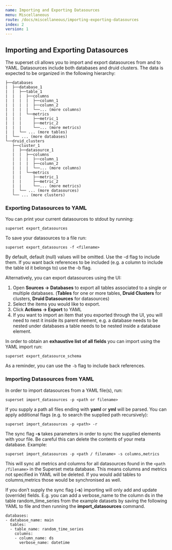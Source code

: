 ```yaml
---
name: Importing and Exporting Datasources
menu: Miscellaneous
route: /docs/miscellaneous/importing-exporting-datasources
index: 2
version: 1
---
```


Importing and Exporting Datasources
-------------

The superset cli allows you to import and export datasources from and to YAML. Datasources include both databases and druid clusters. The data is expected to be organized in the following hierarchy:

```
├──databases
|  ├──database_1
|  |  ├──table_1
|  |  |  ├──columns
|  |  |  |  ├──column_1
|  |  |  |  ├──column_2
|  |  |  |  └──... (more columns)
|  |  |  └──metrics
|  |  |     ├──metric_1
|  |  |     ├──metric_2
|  |  |     └──... (more metrics)
|  |  └── ... (more tables)
|  └── ... (more databases)
└──druid_clusters
   ├──cluster_1
   |  ├──datasource_1
   |  |  ├──columns
   |  |  |  ├──column_1
   |  |  |  ├──column_2
   |  |  |  └──... (more columns)
   |  |  └──metrics
   |  |     ├──metric_1
   |  |     ├──metric_2
   |  |     └──... (more metrics)
   |  └── ... (more datasources)
   └── ... (more clusters)
```

### Exporting Datasources to YAML

You can print your current datasources to stdout by running:

```
superset export_datasources
```

To save your datasources to a file run:

```
superset export_datasources -f <filename>
```

By default, default (null) values will be omitted. Use the -d flag to include them. If you want back references to be included (e.g. a column to include the table id it belongs to) use the -b flag.

Alternatively, you can export datasources using the UI:

1. Open **Sources -> Databases** to export all tables associated to a single or multiple databases. (**Tables** for one or more tables, **Druid Clusters** for clusters, **Druid Datasources** for datasources)
2. Select the items you would like to export.
3. Click **Actions -> Export** to YAML
4. If you want to import an item that you exported through the UI, you will need to nest it inside its parent element, e.g. a database needs to be nested under databases a table needs to be nested inside a database element.

In order to obtain an **exhaustive list of all fields** you can import using the YAML import run:

```
superset export_datasource_schema
```

As a reminder, you can use the `-b` flag to include back references.

### Importing Datasources from YAML

In order to import datasources from a YAML file(s), run:

```
superset import_datasources -p <path or filename>
```

If you supply a path all files ending with **yaml** or **yml** will be parsed. You can apply additional flags (e.g. to search the supplied path recursively):

```
superset import_datasources -p <path> -r
```

The sync flag **-s** takes parameters in order to sync the supplied elements with your file. Be careful this can delete the contents of your meta database. Example:

```
superset import_datasources -p <path / filename> -s columns,metrics
```

This will sync all metrics and columns for all datasources found in the `<path /filename>` in the Superset meta database. This means columns and metrics not specified in YAML will be deleted. If you would add tables to columns,metrics those would be synchronised as well.

If you don’t supply the sync flag (**-s**) importing will only add and update (override) fields. E.g. you can add a verbose_name to the column ds in the table random_time_series from the example datasets by saving the following YAML to file and then running the **import_datasources** command.

```
databases:
- database_name: main
  tables:
  - table_name: random_time_series
    columns:
    - column_name: ds
      verbose_name: datetime
```